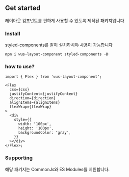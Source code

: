 ## Get started

레이아웃 컴포넌트를 편하게 사용할 수 있도록 제작된 패키지입니다

### Install

styled-components를 같이 설치하셔야 사용이 가능합니다

`npm i wus-layout-component styled-components -D`

### how to use?

```tsx
import { Flex } from 'wus-layout-component';

<Flex
  css={css}
  justifyContent={justifyContent}
  direction={direction}
  alignItems={alignItems}
  flexWrap={flexWrap}
>
  <div
    style={{
      width: '100px',
      height: '100px',
      backgroundColor: 'gray',
    }}
  ></div>
</Flex>;
```

### Supporting

해당 패키지는 CommonJs와 ES Modules를 지원합니다.
